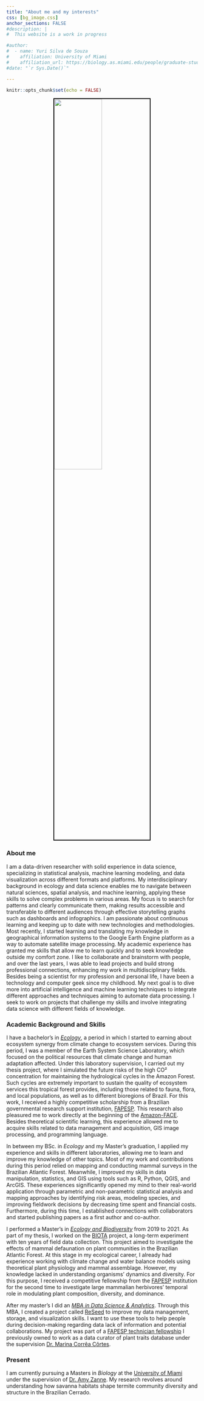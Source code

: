 ```yaml
---
title: "About me and my interests"
css: [bg_image.css]
anchor_sections: FALSE
#description: |
#  This website is a work in progress

#author:
#  - name: Yuri Silva de Souza
#    affiliation: University of Miami
#    affiliation_url: https://biology.as.miami.edu/people/graduate-students/index.html
#date: "`r Sys.Date()`"

---
```


```r
knitr::opts_chunk$set(echo = FALSE)
```


<img src="data/images/fieldword_chapada.jpg" style="display:block; border:2px solid black; margin: 0 auto; width: 50%">


### About me

I am a data-driven researcher with solid experience in data science, specializing in statistical analysis, machine learning modeling, and data visualization across different formats and platforms. My interdisciplinary background in ecology and data science enables me to navigate between natural sciences, spatial analysis, and machine learning, applying these skills to solve complex problems in various areas. My focus is to search for patterns and clearly communicate them, making results accessible and transferable to different audiences through effective storytelling graphs such as dashboards and infographics. I am passionate about continuous learning and keeping up to date with new technologies and methodologies. Most recently, I started learning and translating my knowledge in geographical information systems to the Google Earth Engine platform as a way to automate satellite image processing. My academic experience has granted me skills that allow me to learn quickly and to seek knowledge outside my comfort zone. I like to collaborate and brainstorm with people, and over the last years, I was able to lead projects and build strong professional connections, enhancing my work in multidisciplinary fields. Besides being a scientist for my profession and personal life, I have been a technology and computer geek since my childhood. My next goal is to dive more into artificial intelligence and machine learning techniques to integrate different approaches and techniques aiming to automate data processing. I seek to work on projects that challenge my skills and involve integrating data science with different fields of knowledge.


### Academic Background and Skills

I have a bachelor's in [*Ecology*](https://repositorio.unesp.br/handle/11449/155815), a period in which I started to earning about ecosystem synergy from climate change to ecosystem services. During this period, I was a member of the Earth System Science Laboratory, which focused on the political resources that climate change and human adaptation affected. Under this laboratory supervision, I carried out my thesis project, where I simulated the future risks of the high CO² concentration for maintaining the hydrological cycles in the Amazon Forest. Such cycles are extremely important to sustain the quality of ecosystem services this tropical forest provides, including those related to fauna, flora, and local populations, as well as to different bioregions of Brazil. For this work, I received a highly competitive scholarship from a Brazilian governmental research support institution, [FAPESP]( https://bv.fapesp.br/en/bolsas/162201/an-analysis-modeling-of-the-hydrological-cycle-and-impacts-of-increased-atmospheric-co2-concentratio/). This research also pleasured me to work directly at the beginning of the [Amazon-FACE](https://amazonface.inpa.gov.br/). Besides theoretical scientific learning, this experience allowed me to acquire skills related to data management and acquisition, GIS image processing, and programming language.

In between my BSc. in *Ecology* and my Master's graduation, I applied my experience and skills in different laboratories, allowing me to learn and improve my knowledge of other topics. Most of my work and contributions during this period relied on mapping and conducting mammal surveys in the Brazilian Atlantic Forest. Meanwhile, I improved my skills in data manipulation, statistics, and GIS using tools such as R, Python, QGIS, and ArcGIS. These experiences significantly opened my mind to their real-world application through parametric and non-parametric statistical analysis and mapping approaches by identifying risk areas, modeling species, and improving fieldwork decisions by decreasing time spent and financial costs. Furthermore, during this time, I established connections with collaborators and started publishing papers as a first author and co-author.

I performed a Master's in [*Ecology and Biodiversity*](https://repositorio.unesp.br/bitstream/handle/11449/204150/souza_ys_me_rcla.pdf?sequence=3&isAllowed=y) from 2019 to 2021. As part of my thesis, I worked on the [BIOTA]( https://souzayuri.shinyapps.io/biota/) project, a long-term experiment with ten years of field data collection. This project aimed to investigate the effects of mammal defaunation on plant communities in the Brazilian Atlantic Forest. At this stage in my ecological career, I already had experience working with climate change and water balance models using theoretical plant physiology and mammal assemblage. However, my knowledge lacked in understanding organisms' dynamics and diversity. For this purpose, I received a competitive fellowship from the [FAPESP](https://bv.fapesp.br/en/bolsas/186517/influence-of-defaunation-on-the-dynamics-of-tropical-plant-life-forms/) institution for the second time to investigate large mammalian herbivores' temporal role in modulating plant composition, diversity, and dominance.

After my master's I did an [*MBA in Data Science & Analytics*](https://moveurl.me/yUJbAe). Through this MBA, I created a project called [ReSeed](https://souzayuri.github.io/posts/2022-09-14-building-my-3rd-shinyapp/) to improve my data management, storage, and visualization skills. I want to use these tools to help people during decision-making regarding data lack of information and potential collaborations. My project was part of a [FAPESP technician fellowship](https://bv.fapesp.br/en/bolsas/197712/curatorship-processing-and-synthesis-of-seed-dispersal-traits-of-plants-and-animals-from-literature-/) I previously owned to work as a data curator of plant traits database under the supervision [Dr. Marina Corrêa Côrtes](https://marinaccortes.wixsite.com/marina). 

### Present

I am currently pursuing a Masters in *Biology* at the [University of Miami](https://news.miami.edu/grad/stories/2022/10/congratulations-to-our-2022-2023-fellows.html) under the supervision of [Dr. Amy Zanne](https://amyzanne.org/). My research revolves around understanding how savanna habitats shape termite community diversity and structure in the Brazilian Cerrado.  


<!-- adding share buttons on the right side of the page -->
<!-- AddToAny BEGIN -->
<div class="a2a_kit a2a_kit_size_32 a2a_floating_style a2a_vertical_style" style="right:0px; top:150px; data-a2a-url="https://souzayuri.github.io/" data-a2a-title="Yuri Souza">
<a class="a2a_button_twitter"></a>
</div>
<script>
var a2a_config = a2a_config || {};
a2a_config.onclick = 1;
</script>
<script async src="https://static.addtoany.com/menu/page.js"></script>
<!-- AddToAny END -->

